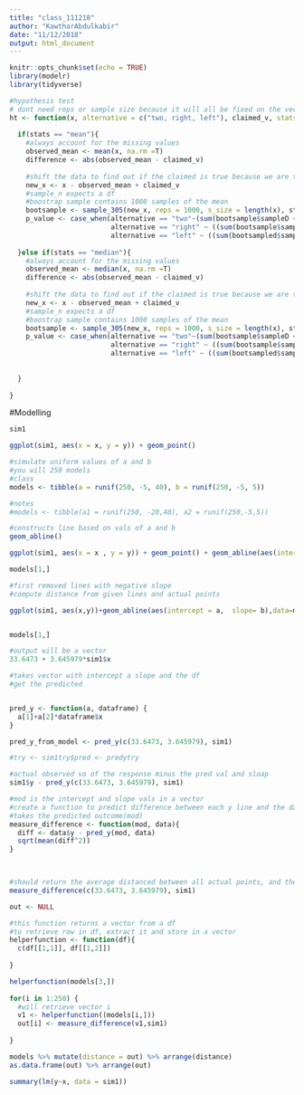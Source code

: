 ```yaml
---
title: "class_111218"
author: "KawtharAbdulkabir"
date: "11/12/2018"
output: html_document
---
```


```r
knitr::opts_chunk$set(echo = TRUE)
library(modelr)
library(tidyverse)
```


```r

#hypothesis test
# dont need reps or sample size because it will all be fixed on the vector x
ht <- function(x, alternative = c("two, right, left"), claimed_v, stats = c("mean", "median")){
  
  if(stats == "mean"){
    #always account for the missing values
    observed_mean <- mean(x, na.rm =T)
    difference <- abs(observed_mean - claimed_v)
    
    #shift the data to find out if the claimed is true because we are trying to measure the chances of it being true
    new_x <- x - observed_mean + claimed_v
    #sample_n expects a df
    #boostrap sample contains 1000 samples of the mean
    bootsample <- sample_305(new_x, reps = 1000, s_size = length(x), stats )
    p_value <- case_when(alternative == "two"~(sum(bootsample$sampleD <= claimed_v - difference)+sum(bootsample$sampleD >= claimed_v + difference))/1000,
                         alternative == "right" ~ ((sum(bootsample$sampleD >= claimed_v + difference))/1000),
                         alternative == "left" ~ ((sum(bootsampled$sampleD <= claimed_v + difference))/1000))
    
  }else if(stats == "median"){
    #always account for the missing values
    observed_mean <- median(x, na.rm =T)
    difference <- abs(observed_mean - claimed_v)
    
    #shift the data to find out if the claimed is true because we are trying to measure the chances of it being true
    new_x <- x - observed_mean + claimed_v
    #sample_n expects a df
    #boostrap sample contains 1000 samples of the mean
    bootsample <- sample_305(new_x, reps = 1000, s_size = length(x), stats )
    p_value <- case_when(alternative == "two"~(sum(bootsample$sampleD <= claimed_v - difference)+sum(bootsample$sampleD >= claimed_v + difference))/1000,
                         alternative == "right" ~ ((sum(bootsample$sampleD >= claimed_v + difference))/1000),
                         alternative == "left" ~ ((sum(bootsampled$sampleD <= claimed_v + difference))/1000))
    
    
  }
  
}


```



#Modelling

```r
sim1

ggplot(sim1, aes(x = x, y = y)) + geom_point()
```

```r
#simulate uniform values of a and b
#you will 250 models
#class
models <- tibble(a = runif(250, -5, 40), b = runif(250, -5, 5))

#notes
#models <- tibble(a1 = runif(250, -20,40), a2 = runif(250,-5,5))

#constructs line based on vals of a and b
geom_abline()

ggplot(sim1, aes(x = x , y = y)) + geom_point() + geom_abline(aes(intercept = a, slope = b), data = models, alpha = 1/4)

models[1,]
```


```r
#first removed lines with negative slope
#compute distance from given lines and actual points

ggplot(sim1, aes(x,y))+geom_abline(aes(intercept = a,  slope= b),data=models, alpha=1/4)+geom_point()


models[1,]

#output will be a vector
33.6473 + 3.645979*sim1$x

#takes vector with intercept a slope and the df
#get the predicted


pred_y <- function(a, dataframe) {
  a[1]+a[2]*dataframe$x
}

pred_y_from_model <- pred_y(c(33.6473, 3.645979), sim1)

#try <- sim1try$pred <- predytry

#actual observed va of the response minus the pred val and sloap
sim1$y - pred_y(c(33.6473, 3.645979), sim1)

#mod is the intercept and slope vals in a vector
#create a function to predict difference between each y line and the data
#takes the predicted outcome(mod)
measure_difference <- function(mod, data){
  diff <- data$y - pred_y(mod, data)
  sqrt(mean(diff^2))
}
  


#should return the average distanced between all actual points, and the line
measure_difference(c(33.6473, 3.645979), sim1)

out <- NULL

#this function returns a vector from a df
#to retrieve row in df, extract it and store in a vector
helperfunction <- function(df){
  c(df[[1,1]], df[[1,2]])
  
}

helperfunction(models[3,])
  
for(i in 1:250) {
  #will retrieve vector i
  v1 <- helperfunction((models[i,]))
  out[i] <- measure_difference(v1,sim1)
  
}

models %>% mutate(distance = out) %>% arrange(distance)
as.data.frame(out) %>% arrange(out)

summary(lm(y~x, data = sim1))
``` 

